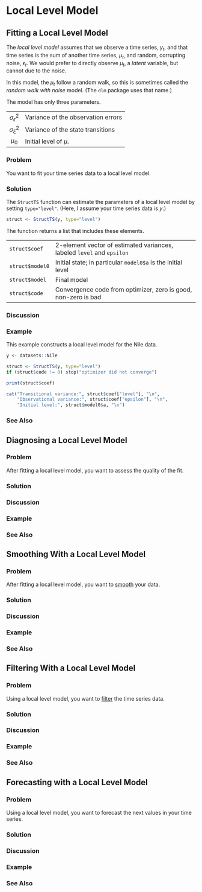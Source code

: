 # Local Level Model {#localLevel}

## Fitting a Local Level Model

The *local level model* assumes that we observe a time series, $y_{t}$,
and that time series is the sum of another time series, $\mu_{t}$,
and random, corrupting noise, $\epsilon_{t}$.
We would prefer to directly observe $\mu_{t}$,
a *latent* variable,
but cannot due to the noise.

\begin{eqnarray*}
  y_{t} & = & \mu_{t} + \epsilon_{t}, \qquad \epsilon_{t} \sim N(0, \sigma_{\epsilon}^{2}) \\
  \mu_{t} & = & \mu_{t-1} + \xi_{t}, \qquad \xi_{t} \sim N(0, \sigma_{\xi}^{2})
\end{eqnarray*}

In this model, the $\mu_{t}$ follow a random walk,
so this is sometimes called the *random walk with noise* model.
(The `dlm` package uses that name.)

The model has only three parameters.

------------------------- -----------------------------------
 $\sigma_{\epsilon}^{2}$  Variance of the observation errors
 $\sigma_{\xi}^{2}$       Variance of the state transitions
 $\mu_{0}$                Initial level of $\mu$.
------------------------- -----------------------------------

### Problem {-}
You want to fit your time series data to a local level model.

### Solution {-}
The `StructTS` function can estimate the parameters of a local level model
by setting `type="level"`.
(Here, I assume your time series data is $y$.)

```r
struct <- StructTS(y, type="level")
```

The function returns a list that includes these elements.

----------------- -------------------------------------------------------------------------------
`struct$coef`     2-element vector of estimated variances, labeled `level` and `epsilon`
`struct$model0`   Initial state; in particular `model0$a` is the initial level
`struct$model`    Final model
`struct$code`     Convergence code from optimizer, zero is good, non-zero is bad
----------------- -----------------------------------------------------------------------------

### Discussion {-}

### Example {-}
This example constructs a local level model for the Nile data.
```r
y <- datasets::Nile

struct <- StructTS(y, type="level")
if (struct$code != 0) stop("optimizer did not converge")

print(struct$coef)

cat("Transitional variance:", struct$coef["level"], "\n",
    "Observational variance:", struct$coef["epsilon"], "\n",
    "Initial level:", struct$model0$a, "\n")
```

### See Also {-}

## Diagnosing a Local Level Model

### Problem {-}
After fitting a local level model, you want to assess the quality of the fit.

### Solution {-}

### Discussion {-}

### Example {-}

### See Also {-}

## Smoothing With a Local Level Model

### Problem {-}
After fitting a local level model,
you want to [smooth](#smoothingVersusFiltering) your data.

### Solution {-}

### Discussion {-}

### Example {-}

### See Also {-}

## Filtering With a Local Level Model

### Problem {-}
Using a local level model, you want to [filter](#smoothingVersusFiltering)
the time series data.

### Solution {-}

### Discussion {-}

### Example {-}

### See Also {-}


## Forecasting with a Local Level Model

### Problem {-}
Using a local level model, you want to forecast the next values in your time series.

### Solution {-}

### Discussion {-}

### Example {-}

### See Also {-}

